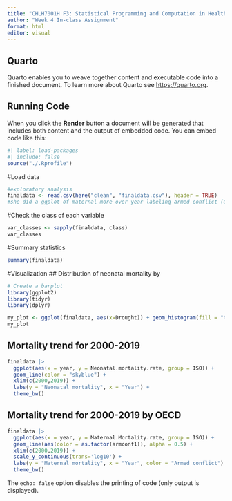 ```yaml
---
title: "CHLH7001H F3: Statistical Programming and Computation in Health Data"
author: "Week 4 In-class Assignment"
format: html
editor: visual
---
```


## Quarto

Quarto enables you to weave together content and executable code into a finished document. To learn more about Quarto see <https://quarto.org>.

## Running Code

When you click the **Render** button a document will be generated that includes both content and the output of embedded code. You can embed code like this:


```r
#| label: load-packages
#| include: false
source("./.Rprofile")
```
#Load data
```r
#exploratory analysis
finaldata <- read.csv(here("clean", "finaldata.csv"), header = TRUE)
#she did a ggplot of maternal more over year labeling armed conflict (0,1) in legend. she did this for each outcome. 

```

#Check the class of each variable

```r
var_classes <- sapply(finaldata, class)
var_classes
```

#Summary statistics 
```r
summary(finaldata)
```

#Visualization
## Distribution of neonatal mortality by 
```r
# Create a barplot
library(ggplot2)
library(tidyr)
library(dplyr)

my_plot <- ggplot(finaldata, aes(x=Drought)) + geom_histogram(fill = "thistle3") 
my_plot
```

## Mortality trend for 2000-2019
```r
finaldata |>
  ggplot(aes(x = year, y = Neonatal.mortality.rate, group = ISO)) +
  geom_line(color = "skyblue") +
  xlim(c(2000,2019)) +
  labs(y = "Neonatal mortality", x = "Year") + 
  theme_bw()
```

## Mortality trend for 2000-2019 by OECD

```r
finaldata |>
  ggplot(aes(x = year, y = Maternal.Mortality.rate, group = ISO)) +
  geom_line(aes(color = as.factor(armconf1)), alpha = 0.5) +
  xlim(c(2000,2019)) +
  scale_y_continuous(trans='log10') + 
  labs(y = "Maternal mortality", x = "Year", color = "Armed conflict") + 
  theme_bw()
```

The `echo: false` option disables the printing of code (only output is displayed).
